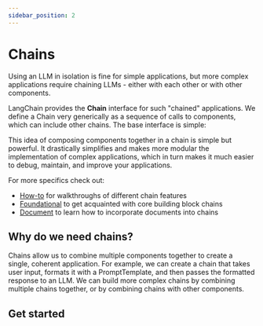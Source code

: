 ```yaml
---
sidebar_position: 2
---
```


# Chains

Using an LLM in isolation is fine for simple applications,
but more complex applications require chaining LLMs - either with each other or with other components.

LangChain provides the **Chain** interface for such "chained" applications. We define a Chain very generically as a sequence of calls to components, which can include other chains. The base interface is simple:


<BaseClass/>

This idea of composing components together in a chain is simple but powerful. It drastically simplifies and makes more modular the implementation of complex applications, which in turn makes it much easier to debug, maintain, and improve your applications.

For more specifics check out:
- [How-to](/docs/modules/chains/how_to/) for walkthroughs of different chain features
- [Foundational](/docs/modules/chains/foundational/) to get acquainted with core building block chains
- [Document](/docs/modules/chains/document/) to learn how to incorporate documents into chains

## Why do we need chains?

Chains allow us to combine multiple components together to create a single, coherent application. For example, we can create a chain that takes user input, formats it with a PromptTemplate, and then passes the formatted response to an LLM. We can build more complex chains by combining multiple chains together, or by combining chains with other components.

## Get started


<GetStarted/>